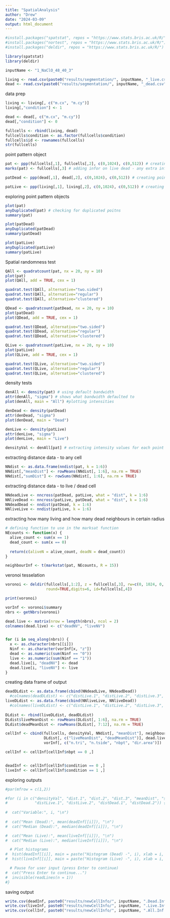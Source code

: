 ---
title: "SpatialAnalysis"
author: "Drew"
date: "2024-03-09"
output: html_document
---

```{r}
#install.packages("spatstat", repos = "https://www.stats.bris.ac.uk/R/")
#install.packages("nortest", repos = "https://www.stats.bris.ac.uk/R/")
#install.packages("deldir", repos = "https://www.stats.bris.ac.uk/R/")
```

```{r}
library(spatstat)
library(deldir)
```

```{r}
inputName <- "1_NaClO_48_40_3"
```


```{r}

living <- read.csv(paste0("results/segmentation/", inputName, "_live.csv"))
dead <- read.csv(paste0("results/segmentation/", inputName, "_dead.csv"))

```

data prep 

```{r}
living <- living[, c("m.cx", "m.cy")]
living[,"condition"] <- 1

dead <- dead[, c("m.cx", "m.cy")]
dead[,"condition"] <- 0

fullcells <- rbind(living, dead)
fullcells$condition <- as.factor(fullcells$condition)
fullcells$id <- rownames(fullcells)
str(fullcells)
```

point pattern object 

```{r}

pat <- ppp(fullcells[,1], fullcells[,2], c(0,1024), c(0,512)) # creating point pattaern object 
marks(pat) <- fullcells[,3] # adding infor on live dead - any extra info refered to as mark in spatstat

patDead <- ppp(dead[,1], dead[,2], c(0,1024), c(0,512)) # creating point pattaern object 

patLive <- ppp(living[,1], living[,2], c(0,1024), c(0,512)) # creating point pattaern object 

```

exploring point pattern objects

```{r}

plot(pat)
anyDuplicated(pat) # checking for duplicated poitns 
summary(pat)

plot(patDead)
anyDuplicated(patDead) 
summary(patDead)

plot(patLive)
anyDuplicated(patLive)
summary(patLive)

```

Spatial randomness test 

```{r}
QAll <- quadratcount(pat, nx = 20, ny = 10)
plot(pat)
plot(QAll, add = TRUE, cex = 1)

quadrat.test(QAll, alternative="two.sided")
quadrat.test(QAll, alternative="regular")
quadrat.test(QAll, alternative="clustered")

QDead <- quadratcount(patDead, nx = 20, ny = 10)
plot(patDead)
plot(QDead, add = TRUE, cex = 1)

quadrat.test(QDead, alternative="two.sided")
quadrat.test(QDead, alternative="regular")
quadrat.test(QDead, alternative="clustered")

QLive <- quadratcount(patLive, nx = 20, ny = 10)
plot(patLive)
plot(QLive, add = TRUE, cex = 1)

quadrat.test(QLive, alternative="two.sided")
quadrat.test(QLive, alternative="regular")
quadrat.test(QLive, alternative="clustered")
```

density tests 

```{r}
denAll <- density(pat) # using default bandwidth 
attr(denAll, "sigma") # shows what bandwidth defaulted to 
plot(denAll, main = "All") #plotting intensities 

denDead <- density(patDead)
attr(denDead, "sigma")
plot(denDead, main = "Dead")

denLive <- density(patLive)
attr(denLive, "sigma")
plot(denLive, main = "Live")

densityVal <- denAll[pat] # extracting intensity values for each point 
```

extracting distance data - to any cell 

```{r}

NNdist <- as.data.frame(nndist(pat, k = 1:6))
NNdist[,"meanDist"] <- rowMeans(NNdist[, 1:6], na.rm = TRUE)
NNdist[,"sumDist"] <- rowSums(NNdist[, 1:6], na.rm = TRUE)

```

extracting distance data - to live / dead cell 

```{r}

NNdeadLive <- nncross(patDead, patLive, what = "dist", k = 1:6)
NNliveDead <- nncross(patLive, patDead, what = "dist", k = 1:6)
NNdeadDead <- nndist(patDead, k = 1:6)
NNliveLive <- nndist(patLive, k = 1:6)

```

extracting how many living and how many dead neighbours in certain radius

```{r}

# defining function to use in the marksat function 
NEcounts <- function(x) {
  alive_count <- sum(x == 1)
  dead_count <- sum(x == 0)
  
  return(c(aliveN = alive_count, deadN = dead_count))
}

neighbourInf <- t(markstat(pat, NEcounts, R = 15))

```

veronoi tesselation 

```{r}

voronoi <- deldir(fullcells[,1:2], z = fullcells[,3], rw=c(0, 1024, 0, 512), eps=1e-09, sort=TRUE, plot=T,
                  round=TRUE,digits=6, id=fullcells[,4])

print(voronoi)

vorInf <- voronoi$summary
nbrs <- getNbrs(voronoi)

```


```{r}

dead.live <- matrix(nrow = length(nbrs), ncol = 2)
colnames(dead.live) <- c("deadNV", "liveNV")


for (i in seq_along(nbrs)) {
  x <- as.character(nbrs[[i]])
  Ninf <- as.character(vorInf[x, "z"])
  dead <- as.numeric(sum(Ninf == "0"))
  live <- as.numeric(sum(Ninf == "1"))
  dead.live[i, "deadNV"] <- dead
  dead.live[i, "liveNV"] <- live
}

```


creating data frame of output 

```{r}
deadDLdist <- as.data.frame(cbind(NNdeadLive, NNdeadDead))
  #colnames(deadDLdist) <- c("distLive.1", "distLive.2", "distLive.3", "distDead.1", "distDead.2", "distDead.3")
liveDLdist <- as.data.frame(cbind(NNliveLive, NNliveDead))
  #colnames(liveDLdist) <- c("distLive.1", "distLive.2", "distLive.3", "distDead.1", "distDead.2", "distDead.3")
  
DLdist <- rbind(liveDLdist, deadDLdist)
DLdist$liveMeanDist <- rowMeans(DLdist[, 1:6], na.rm = TRUE)
DLdist$deadMeanDist <- rowMeans(DLdist[, 7:12], na.rm = TRUE)

cellInf <- cbind(fullcells, densityVal, NNdist[, "meanDist"], neighbourInf, 
                 DLdist[, c("liveMeanDist", "deadMeanDist")], dead.live, 
                 vorInf[, c("n.tri", "n.tside", "nbpt", "dir.area")])

cellInf <- cellInf[cellInf$nbpt == 0 ,]


deadInf <- cellInf[cellInf$condition == 0 ,]
liveInf <- cellInf[cellInf$condition == 1 ,]

```

exploring outputs 

```{r}
#par(mfrow = c(1,2))

#for (i in c("densityVal", "dist.1", "dist.2", "dist.3", "meanDist", "sumDist", "aliveN", "deadN",
#            "distLive.1", "distLive.2", "distDead.1", "distDead.2")) {
  
#  cat("Variable:", i, "\n")
  
#  cat("Mean (Dead):", mean(deadInf[[i]]), "\n")
#  cat("Median (Dead):", median(deadInf[[i]]), "\n")

#  cat("Mean (Live):", mean(liveInf[[i]]), "\n")
#  cat("Median (Live):", median(liveInf[[i]]), "\n")

  # Plot histograms
#  hist(deadInf[[i]], main = paste("Histogram (Dead) -", i), xlab = i, col = "lightblue", border = "black")
#  hist(liveInf[[i]], main = paste("Histogram (Live) -", i), xlab = i, col = "lightgreen", border = "black")

  # Pause for user input (press Enter to continue)
#  cat("Press Enter to continue...")
#  invisible(readLines(n = 1))
#}


```

saving output 

```{r}

write.csv(deadInf, paste0("results/newCellInfo/", inputName, ".Dead.Inf.csv"))
write.csv(liveInf, paste0("results/newCellInfo/", inputName, ".Live.Inf.csv"))
write.csv(cellInf, paste0("results/newCellInfo/", inputName, ".All.Inf.csv"))

```

